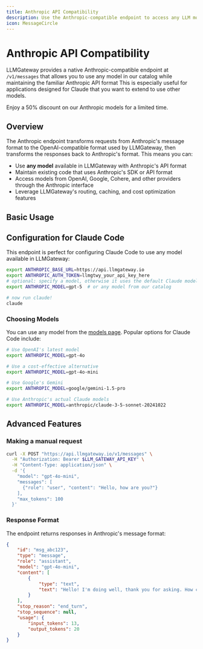 ```yaml
---
title: Anthropic API Compatibility
description: Use the Anthropic-compatible endpoint to access any LLM model through the familiar Anthropic API format.
icon: MessageCircle
---
```



# Anthropic API Compatibility

LLMGateway provides a native Anthropic-compatible endpoint at `/v1/messages` that allows you to use any model in our catalog while maintaining the familiar Anthropic API format
This is especially useful for applications designed for Claude that you want to extend to use other models.

<Callout type="info">
	Enjoy a 50% discount on our Anthropic models for a limited time.
</Callout>

## Overview

The Anthropic endpoint transforms requests from Anthropic's message format to the OpenAI-compatible format used by LLMGateway, then transforms the responses back to Anthropic's format. This means you can:

- Use **any model** available in LLMGateway with Anthropic's API format
- Maintain existing code that uses Anthropic's SDK or API format
- Access models from OpenAI, Google, Cohere, and other providers through the Anthropic interface
- Leverage LLMGateway's routing, caching, and cost optimization features

## Basic Usage

## Configuration for Claude Code

This endpoint is perfect for configuring Claude Code to use any model available in LLMGateway:

```bash
export ANTHROPIC_BASE_URL=https://api.llmgateway.io
export ANTHROPIC_AUTH_TOKEN=llmgtwy_your_api_key_here
# optional: specify a model, otherwise it uses the default Claude model
export ANTHROPIC_MODEL=gpt-5  # or any model from our catalog

# now run claude!
claude
```

### Choosing Models

You can use any model from the [models page](https://llmgateway.io/models). Popular options for Claude Code include:

```bash
# Use OpenAI's latest model
export ANTHROPIC_MODEL=gpt-4o

# Use a cost-effective alternative
export ANTHROPIC_MODEL=gpt-4o-mini

# Use Google's Gemini
export ANTHROPIC_MODEL=google/gemini-1.5-pro

# Use Anthropic's actual Claude models
export ANTHROPIC_MODEL=anthropic/claude-3-5-sonnet-20241022
```

## Advanced Features

### Making a manual request

```bash
curl -X POST "https://api.llmgateway.io/v1/messages" \
  -H "Authorization: Bearer $LLM_GATEWAY_API_KEY" \
  -H "Content-Type: application/json" \
  -d '{
    "model": "gpt-4o-mini",
    "messages": [
      {"role": "user", "content": "Hello, how are you?"}
    ],
    "max_tokens": 100
  }'
```

### Response Format

The endpoint returns responses in Anthropic's message format:

```json
{
	"id": "msg_abc123",
	"type": "message",
	"role": "assistant",
	"model": "gpt-4o-mini",
	"content": [
		{
			"type": "text",
			"text": "Hello! I'm doing well, thank you for asking. How can I help you today?"
		}
	],
	"stop_reason": "end_turn",
	"stop_sequence": null,
	"usage": {
		"input_tokens": 13,
		"output_tokens": 20
	}
}
```
